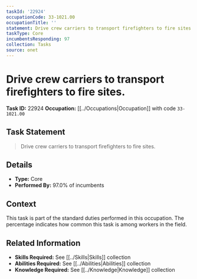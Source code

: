```yaml
---
taskId: '22924'
occupationCode: 33-1021.00
occupationTitle: ''
statement: Drive crew carriers to transport firefighters to fire sites.
taskType: Core
incumbentsResponding: 97
collection: Tasks
source: onet
---
```

# Drive crew carriers to transport firefighters to fire sites.

**Task ID:** 22924
**Occupation:** [[../Occupations|Occupation]] with code `33-1021.00`

## Task Statement

> Drive crew carriers to transport firefighters to fire sites.

## Details

- **Type:** Core
- **Performed By:** 97.0% of incumbents

## Context

This task is part of the standard duties performed in this occupation. The percentage indicates how common this task is among workers in the field.

## Related Information

- **Skills Required:** See [[../Skills|Skills]] collection
- **Abilities Required:** See [[../Abilities|Abilities]] collection
- **Knowledge Required:** See [[../Knowledge|Knowledge]] collection
